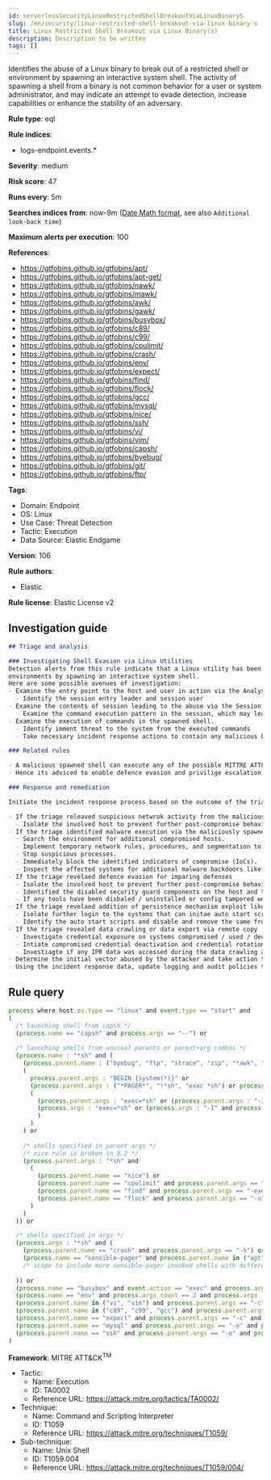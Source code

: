 ```yaml
---
id: serverlessSecurityLinuxRestrictedShellBreakoutViaLinuxBinaryS
slug: /en/security/linux-restricted-shell-breakout-via-linux-binary-s
title: Linux Restricted Shell Breakout via Linux Binary(s)
description: Description to be written
tags: []
---
```


<div id="linux-restricted-shell-breakout-via-linux-binary-s"></div>

Identifies the abuse of a Linux binary to break out of a restricted shell or environment by spawning an interactive system shell. The activity of spawning a shell from a binary is not common behavior for a user or system administrator, and may indicate an attempt to evade detection, increase capabilities or enhance the stability of an adversary.

**Rule type**: eql

**Rule indices**: 

* logs-endpoint.events.*

**Severity**: medium

**Risk score**: 47

**Runs every**: 5m

**Searches indices from**: now-9m ([Date Math format](((ref))/common-options.html#date-math), see also <DocLink id="serverlessSecurityRulesUiCreate" section="set-the-rules-schedule">`Additional look-back time`</DocLink>)

**Maximum alerts per execution**: 100

**References**: 

* https://gtfobins.github.io/gtfobins/apt/
* https://gtfobins.github.io/gtfobins/apt-get/
* https://gtfobins.github.io/gtfobins/nawk/
* https://gtfobins.github.io/gtfobins/mawk/
* https://gtfobins.github.io/gtfobins/awk/
* https://gtfobins.github.io/gtfobins/gawk/
* https://gtfobins.github.io/gtfobins/busybox/
* https://gtfobins.github.io/gtfobins/c89/
* https://gtfobins.github.io/gtfobins/c99/
* https://gtfobins.github.io/gtfobins/cpulimit/
* https://gtfobins.github.io/gtfobins/crash/
* https://gtfobins.github.io/gtfobins/env/
* https://gtfobins.github.io/gtfobins/expect/
* https://gtfobins.github.io/gtfobins/find/
* https://gtfobins.github.io/gtfobins/flock/
* https://gtfobins.github.io/gtfobins/gcc/
* https://gtfobins.github.io/gtfobins/mysql/
* https://gtfobins.github.io/gtfobins/nice/
* https://gtfobins.github.io/gtfobins/ssh/
* https://gtfobins.github.io/gtfobins/vi/
* https://gtfobins.github.io/gtfobins/vim/
* https://gtfobins.github.io/gtfobins/capsh/
* https://gtfobins.github.io/gtfobins/byebug/
* https://gtfobins.github.io/gtfobins/git/
* https://gtfobins.github.io/gtfobins/ftp/

**Tags**: 

* Domain: Endpoint
* OS: Linux
* Use Case: Threat Detection
* Tactic: Execution
* Data Source: Elastic Endgame

**Version**: 106

**Rule authors**: 

* Elastic

**Rule license**: Elastic License v2

## Investigation guide

```markdown
## Triage and analysis

### Investigating Shell Evasion via Linux Utilities
Detection alerts from this rule indicate that a Linux utility has been abused to breakout of restricted shells or
environments by spawning an interactive system shell.
Here are some possible avenues of investigation:
- Examine the entry point to the host and user in action via the Analyse View.
  - Identify the session entry leader and session user
- Examine the contents of session leading to the abuse via the Session View.
  - Examine the command execution pattern in the session, which may lead to suspricous activities
- Examine the execution of commands in the spawned shell.
  - Identify imment threat to the system from the executed commands
  - Take necessary incident response actions to contain any malicious behviour caused via this execution.

### Related rules

- A malicious spawned shell can execute any of the possible MITTRE ATT&CK vectors mainly to impair defences.
- Hence its adviced to enable defence evasion and privilige escalation rules accordingly in your environment

### Response and remediation

Initiate the incident response process based on the outcome of the triage.

- If the triage releaved suspicious netwrok activity from the malicious spawned shell,
  - Isolate the involved host to prevent further post-compromise behavior.
- If the triage identified malware execution via the maliciously spawned shell,
  - Search the environment for additional compromised hosts.
  - Implement temporary network rules, procedures, and segmentation to contain the malware.
  - Stop suspicious processes.
  - Immediately block the identified indicators of compromise (IoCs).
  - Inspect the affected systems for additional malware backdoors like reverse shells, reverse proxies, or droppers that attackers could use to reinfect the system.
- If the triage revelaed defence evasion for imparing defenses
  - Isolate the involved host to prevent further post-compromise behavior.
  - Identified the disabled security guard components on the host and take necessary steps in renebaling the same.
  - If any tools have been disbaled / uninstalled or config tampered work towards reenabling the same.
- If the triage revelaed addition of persistence mechanism exploit like auto start scripts
  - Isolate further login to the systems that can initae auto start scripts.
  - Identify the auto start scripts and disable and remove the same from the systems
- If the triage revealed data crawling or data export via remote copy
  - Investigate credential exposure on systems compromised / used / decoded by the attacker during the data crawling
  - Intiate compromised credential deactivation and credential rotation process for all exposed crednetials.
  - Investiagte if any IPR data was accessed during the data crawling and take appropriate actions.
- Determine the initial vector abused by the attacker and take action to prevent reinfection through the same vector.
- Using the incident response data, update logging and audit policies to improve the mean time to detect (MTTD) and the mean time to respond (MTTR).
```

## Rule query

```js
process where host.os.type == "linux" and event.type == "start" and
(
  /* launching shell from capsh */
  (process.name == "capsh" and process.args == "--") or
  
  /* launching shells from unusual parents or parent+arg combos */
  (process.name : "*sh" and (
    (process.parent.name : ("byebug", "ftp", "strace", "zip", "*awk", "git", "tar") and 
    (
      process.parent.args : "BEGIN {system(*)}" or
      (process.parent.args : ("*PAGER*", "!*sh", "exec *sh") or process.args : ("*PAGER*", "!*sh", "exec *sh")) or
      (
        (process.parent.args : "exec=*sh" or (process.parent.args : "-I" and process.parent.args : "*sh")) or
        (process.args : "exec=*sh" or (process.args : "-I" and process.args : "*sh"))
        )
      )
    ) or
    
    /* shells specified in parent args */
    /* nice rule is broken in 8.2 */
    (process.parent.args : "*sh" and
      (
        (process.parent.name == "nice") or
        (process.parent.name == "cpulimit" and process.parent.args == "-f") or
        (process.parent.name == "find" and process.parent.args == "-exec" and process.parent.args == ";" and process.parent.args == "-p") or
        (process.parent.name == "flock" and process.parent.args == "-u" and process.parent.args == "/")
      )
    )
  )) or

  /* shells specified in args */
  (process.args : "*sh" and (
    (process.parent.name == "crash" and process.parent.args == "-h") or
    (process.name == "sensible-pager" and process.parent.name in ("apt", "apt-get") and process.parent.args == "changelog")
    /* scope to include more sensible-pager invoked shells with different parent process to reduce noise and remove false positives */
    
  )) or
  (process.name == "busybox" and event.action == "exec" and process.args_count == 2 and process.args : "*sh" and not process.executable : "/var/lib/docker/overlay2/*/merged/bin/busybox") or
  (process.name == "env" and process.args_count == 2 and process.args : "*sh") or
  (process.parent.name in ("vi", "vim") and process.parent.args == "-c" and process.parent.args : ":!*sh") or
  (process.parent.name in ("c89", "c99", "gcc") and process.parent.args : "*sh,-s" and process.parent.args == "-wrapper") or
  (process.parent.name == "expect" and process.parent.args == "-c" and process.parent.args : "spawn *sh;interact") or
  (process.parent.name == "mysql" and process.parent.args == "-e" and process.parent.args : "\\!*sh") or
  (process.parent.name == "ssh" and process.parent.args == "-o" and process.parent.args : "ProxyCommand=;*sh 0<&2 1>&2")
)

```

**Framework**: MITRE ATT&CK<sup>TM</sup>

* Tactic:
    * Name: Execution
    * ID: TA0002
    * Reference URL: https://attack.mitre.org/tactics/TA0002/
* Technique:
    * Name: Command and Scripting Interpreter
    * ID: T1059
    * Reference URL: https://attack.mitre.org/techniques/T1059/
* Sub-technique:
    * Name: Unix Shell
    * ID: T1059.004
    * Reference URL: https://attack.mitre.org/techniques/T1059/004/

